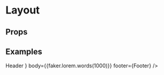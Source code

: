 
<Meta title="Molecules/Layout" component={Layout} />

# Layout

## Props

<Props of={Layout} />

## Examples

<Canvas>
  <Story name="Layout">
    <Box height="90vh">
      <Layout
        footerHeight={60}
        headerHeight={60}
        header={
          <AppBar position="static">
            <Toolbar>Header</Toolbar>
          </AppBar>
        }
        body={<Typography>{faker.lorem.words(1000)}</Typography>}
        footer={<Typography>Footer</Typography>}
      />
    </Box>
  </Story>
</Canvas>
